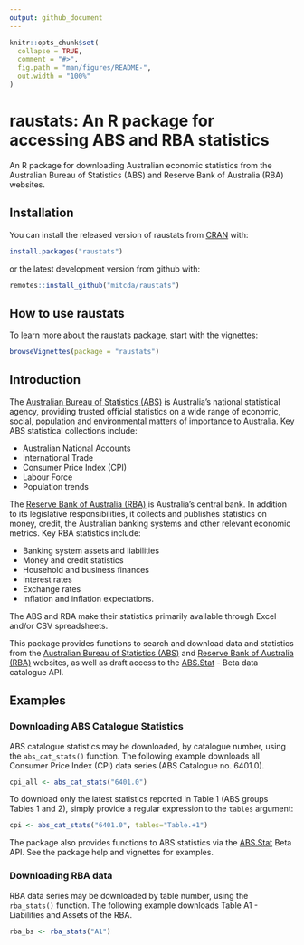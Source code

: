 ```yaml
---
output: github_document
---
```


```r
knitr::opts_chunk$set(
  collapse = TRUE,
  comment = "#>",
  fig.path = "man/figures/README-",
  out.width = "100%"
)
```

<!-- README.md is generated from README.Rmd. Please edit that file -->

# raustats: An R package for accessing ABS and RBA statistics

An R package for downloading Australian economic statistics from the Australian
Bureau of Statistics (ABS) and Reserve Bank of Australia (RBA) websites.


## Installation

You can install the released version of raustats from [CRAN](https://CRAN.R-project.org) with:

```r
install.packages("raustats")
```
or the latest development version from github with:

```r
remotes::install_github("mitcda/raustats")
```

## How to use raustats

To learn more about the raustats package, start with the vignettes:
```r
browseVignettes(package = "raustats")
```


## Introduction

The [Australian Bureau of Statistics (ABS)](http://www.abs.gov.au/) is
Australia’s national statistical agency, providing trusted official statistics
on a wide range of economic, social, population and environmental matters of
importance to Australia. Key ABS statistical collections include:
 
  * Australian National Accounts
  * International Trade
  * Consumer Price Index (CPI)
  * Labour Force
  * Population trends


The [Reserve Bank of Australia (RBA)](http://www.rba.gov.au/) is Australia's
central bank. In addition to its legislative responsibilities, it collects and
publishes statistics on money, credit, the Australian banking systems and other
relevant economic metrics. Key RBA statistics include:

  * Banking system assets and liabilities
  * Money and credit statistics
  * Household and business finances
  * Interest rates
  * Exchange rates
  * Inflation and inflation expectations.

The ABS and RBA make their statistics primarily available through Excel and/or
CSV spreadsheets. 

This package provides functions to search and download data and statistics from
the [Australian Bureau of Statistics (ABS)](http://www.abs.gov.au/) and [Reserve
Bank of Australia (RBA)](http://www.rba.gov.au/) websites, as well as draft
access to the [ABS.Stat](http://stat.data.abs.gov.au/) - Beta data catalogue
API.


## Examples

### Downloading ABS Catalogue Statistics

ABS catalogue statistics may be downloaded, by catalogue number, using the
`abs_cat_stats()` function. The following example downloads all Consumer Price Index
(CPI) data series (ABS Catalogue no. 6401.0).

```r
cpi_all <- abs_cat_stats("6401.0")
```

To download only the latest statistics reported in Table 1 (ABS groups Tables 1 and
2), simply provide a regular expression to the `tables` argument:

```r
cpi <- abs_cat_stats("6401.0", tables="Table.+1")
```

The package also provides functions to ABS statistics via the
[ABS.Stat](http://stat.data.abs.gov.au/) Beta API. See the package help and
vignettes for examples. 


### Downloading RBA data

RBA data series may be downloaded by table number, using the `rba_stats()`
function. The following example downloads Table A1 - Liabilities and Assets of
the RBA.

```r
rba_bs <- rba_stats("A1")
```
